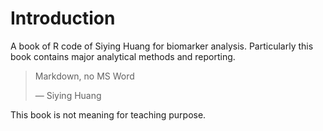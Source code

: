 # Introduction {#intro}

A book of R code of Siying Huang for biomarker analysis. Particularly this book
contains major analytical methods and reporting.

> Markdown, no MS Word
>
> --- Siying Huang

This book is not meaning for teaching purpose. 